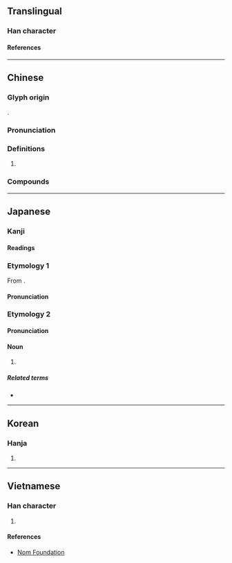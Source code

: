 {{character info}}
==Translingual==

===Han character===
{{Han char|rn=75|rad=木|as=10|sn=14|four=41911|canj=DSLY|ids=⿰木匪}}

====References====
{{Han ref|kx=0544.020|dkj=15258|dj=0931.210|hdz=21260.010|uh=69A7}}

----

==Chinese==
{{zh-forms}}
{{zh-wp}}
{{zh-wp|zh:榧樹|en:Torreya grandis}}

===Glyph origin===
{{Han etym}}
{{Han compound|木|匪|c1=s|c2=p|t1=wood; tree|ls=psc}}.

===Pronunciation===
{{zh-pron
|m=fěi
|c=fei2
|mc=y
|oc=y
|ma=
|cat=pn
}}

===Definitions===
{{zh-hanzi}}

# {{vern|Chinese nutmeg yew}} {{gloss|''[[Torreya grandis]]''}}
#: {{zh-syn|中國榧|香榧|野杉}}

===Compounds===
{{zh-der|榧子|榧實|粗榧|油榧|香榧|玉榧|中國榧|榧樹屬}}

----

==Japanese==
{{wp|lang=ja}}

===Kanji===
{{ja-kanji|grade=|rs=木10}}

====Readings====
{{ja-readings
|goon=ひ
|kanon=ひ
|kun=かや}}

===Etymology 1===
{{ja-kanjitab|ひ|yomi=o}}
From {{der|ja|ltc|sort=ひ|-}} {{ltc-l|榧|[[nutmeg yew]]}}.

====Pronunciation====
{{ja-pron|yomi=o|ひ}}

===Etymology 2===
{{wp|カヤ|lang=ja}}
{{ja-kanjitab|かや|yomi=k}}

====Pronunciation====
{{ja-pron|yomi=k|かや}}

====Noun====
{{ja-noun|かや}}

# {{vern|Japanese nutmeg yew}} {{gloss|''[[Torreya nucifera]]''}}

=====Related terms=====
* {{ja-l|カヤ}}

----

==Korean==

===Hanja===
{{ko-hanja|비}}

# {{rfdef|ko|sort=木10}}

----

==Vietnamese==

===Han character===
{{vi-readings|rs=木10|reading=phỉ}}

# {{rfdef|vi|sort=木10}}

====References====
* [http://nomfoundation.org/common/nom_details.php?codepoint=69a7 Nom Foundation]